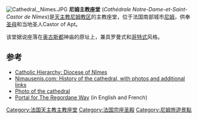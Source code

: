 [[File:Cathedral,_Nimes.JPG|thumb]]
'''尼姆主教座堂''' (''Cathédrale Notre-Dame-et-Saint-Castor de Nîmes'')是[[天主教尼姆教区|天主教尼姆教区]]的主教座堂，位于法国南部城市[[尼姆|尼姆]]，供奉[[圣母|圣母]]和当地圣人Castor of Apt。

该堂据说座落在[[奥古斯都|奥古斯都]]神庙的原址上，兼具罗曼式和[[哥特式|哥特式]]风格。

==参考==
* [http://www.catholic-hierarchy.org/diocese/dnime.html Catholic Hierarchy: Diocese of Nîmes] {{Wayback|url=http://www.catholic-hierarchy.org/diocese/dnime.html |date=20150629012308 }}
* [http://www.nimausensis.com/Nimes/Diaporama/Cathedrale/CathedraleNimes.htm Nimausenis.com: History of the cathedral, with photos and additional links] {{Wayback|url=http://www.nimausensis.com/Nimes/Diaporama/Cathedrale/CathedraleNimes.htm |date=20120226154813 }} {{fr icon}}
* [https://web.archive.org/web/20060723193310/http://www.andygilham.com/nimes/nimes%20076.jpg Photo of the cathedral]
* [http://www.regordane.info  Portal for The Regordane Way] {{Wayback|url=http://www.regordane.info/ |date=20190514121951 }} (in English and French)

{{coord|43|50|18|N|4|21|38|E|type:landmark_region:FR|display=title}}

{{法国天主教主教座堂}}
[[Category:法国天主教主教座堂|Category:法国天主教主教座堂]]
[[Category:法国宗座圣殿|Category:法国宗座圣殿]]
[[Category:尼姆旅遊景點|Category:尼姆旅遊景點]]